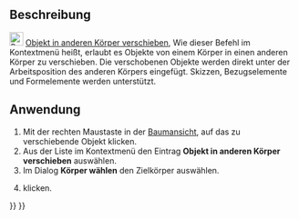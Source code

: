 <languages/>
{{Docnav/de
|[[PartDesign_MoveTip/de|ArbeitspositionFestlegen]]
|[[PartDesign_MoveFeatureInTree/de|FormelementImBaumVerschieben]]
|[[PartDesign_Workbench|PartDesign]]
|IconL=PartDesign_MoveTip.svg
|IconR=PartDesign_MoveFeatureInTree.svg
|IconC=Workbench_PartDesign.svg
}}

{{GuiCommand/de
|Name=PartDesign MoveFeature
|Name/de=PartDesign FormelementVerschieben
|MenuLocation=Kontextmenü → Objekt in anderen Körper verschieben
|Workbenches=[[PartDesign_Workbench/de|PartDesign]]
|Version=0.17
|SeeAlso=[[PartDesign_MoveTip/de|PartDesign ArbeitspositionFestlegen]], [[PartDesign_MoveFeatureInTree/de|PartDesign FormelementImBaumVerschieben]]
}}

==Beschreibung==

[[File:PartDesign_MoveFeature.svg|24px]] [[PartDesign_MoveFeature/de|Objekt in anderen Körper verschieben]], Wie dieser Befehl im Kontextmenü heißt, erlaubt es Objekte von einem Körper in einen anderen Körper zu verschieben. Die verschobenen Objekte werden direkt unter der Arbeitsposition des anderen Körpers eingefügt. Skizzen, Bezugselemente und Formelemente werden unterstützt.

==Anwendung==

# Mit der rechten Maustaste in der [[tree_view/de|Baumansicht]], auf das zu verschiebende Objekt klicken.
# Aus der Liste im Kontextmenü den Eintrag '''Objekt in anderen Körper verschieben''' auswählen.
# Im Dialog '''Körper wählen''' den Zielkörper auswählen.
# {{Button|OK}} klicken.


{{Docnav/de
|[[PartDesign_MoveTip/de|ArbeitspositionFestlegen]]
|[[PartDesign_MoveFeatureInTree/de|FormelementImBaumVerschieben]]
|[[PartDesign_Workbench|PartDesign]]
|IconL=PartDesign_MoveTip.svg
|IconR=PartDesign_MoveFeatureInTree.svg
|IconC=Workbench_PartDesign.svg
}}

{{PartDesign Tools navi{{#translation:}}}}
{{Userdocnavi{{#translation:}}}}